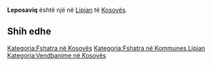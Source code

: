 {{Fshat në 
 | Emri                = Leposaviq
 | EmriAlt                = 
 | NAME_SHORT_FORM=      
 | NAME_GENERIC=      
 | NAME_SORT_NAME_RO=      LEPOSAVIQ
 | FULL_NAME_RO = Leposaviq
 | FULL_NAME_ND_RO=Leposaviq
 | SORT_NAME_RG=LEPOSAVIQ
 | FULL_NAME_RG=Leposaviq
 | FULL_NAME_ND_RG=Leposaviq
 | SRP_NAME_SHORT_FORM=      
 | SRP_NAME_GENERIC=      
 | SRP_NAME_SORT_NAME_RO=      
 | SRP_FULL_NAME_RO = 
 | SRP_FULL_NAME_ND_RO=
 | SRP_SORT_NAME_RG=
 | SRP_FULL_NAME_RG=
 | SRP_FULL_NAME_ND_RG=
 | Emri (Rasa dhanore) = 
 | Figura              = 
 | Shteti              = Kosovo
 | Komuna              = Lipjan
 | Kodi postar         = 
 | Sipërfaqja          = 

 | Popullsia           = 

 | Regj. i popullsisë  = 
 | Dend. e popullsisë  = 
 | Faqja zyrtare       = 
 <!--- Koordinatat ----> 
 | Gjerësia            = 43.103889
 | Gjatësia            = 20.802778
 | Lartësia            = 
}}
'''Leposaviq''' është një [[]] në [[Lipjan]] të [[Kosovës]].

<!-- == Gjeografia == -->
<!-- == Historia == -->
<!-- == Demografia == -->
== Shih edhe ==
{{Komuna Lipjan}}
{{Kosovo-Administrata-Cung}}

[[Kategoria:Fshatra në Kosovës]]
[[Kategoria:Fshatra në Kommunes Lipjan]]
[[Kategoria:Vendbanime në Kosovës]]